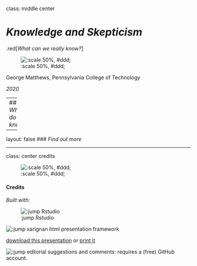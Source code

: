 class: middle center

# *Knowledge and Skepticism*

.red[*What can we really know?*]

![:scale 50%, #ddd;](img/construction.png)

George Matthews, Pennsylvania College of Technology

*2020*

---
## *What do I know?*

---

layout: false
### *Find out more*









---
class: center credits

![:scale 50%, #ddd;](img/01/g-1.jpg)

#### Credits

*Built with:*

![:jump Rstudio](https://rstudio.com/products/rstudio/) 

![:jump xarignan](https://github.com/yihui/xaringan) html presentation framework 

<!-- *Photos by:* -->



[download this presentation](./pdf/06-slides.pdf) or [print it](./pdf/06-handout.pdf)

![:jump editorial suggestions and comments](https://github.com/gwmatthews/philosophy-slideshows/issues): requires a (free) GitHub account.



